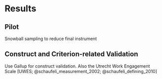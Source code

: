 # Results

## Pilot

Snowball sampling to reduce final instrument

## Construct and Criterion-related Validation

Use Gallup for construct validation. Also the Utrecht Work Engagement Scale [UWES; @schaufeli_measurement_2002; @schaufeli_defining_2010]
